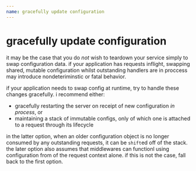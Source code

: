 ```yaml
---
name: gracefully update configuration
---
```


# gracefully update configuration

it may be the case that you do _not_ wish to teardown your service simply to swap
configuration data. if your application has requests inflight, swapping shared, mutable configuration whilst
outstanding handlers are in proccess may introduce nondeteriminstic or fatal behavior.

if your application needs to swap config at runtime, try to handle these changes
gracefully.  i recommend either:

- gracefully restarting the server on receipt of new configuration _in process_, or
- maintaining a stack of immutable configs, only of which one is attached to a request through its lifecycle

in the latter option, when an older configuration object is no longer consumed by any outstanding requests,
it can be `shift`ed off of the stack.  the later option also assumes that middlewares
can functionl using configuration from of the request context alone.  if this is not the
case, fall back to the first option.
